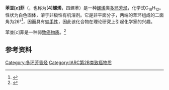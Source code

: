 {{DISPLAYTITLE:苯并[''c'']菲}}
{{Correct title|1=苯并[<span style="font-style: italic;">c</span>]菲|reason=bracket}}
{{Chembox
| Watchedfields = changed
| verifiedrevid = 437570118
| Name =苯並[''c'']菲

| ImageFileL1 =Benzo(c)phenanthrene.png
| ImageFileR1 =Benzo(c)phenanthrene-3D-balls.png
| ImageFile2 =Benzo(c)phenanthrene-3D-spacefill.png
| IUPACName =benzo[''c'']phenanthrene 
| OtherNames = 3,4-苯並菲，[4]螺烯，四螺苯 
|Section1={{Chembox Identifiers
| InChIKey = TUAHORSUHVUKBD-UHFFFAOYAU
| StdInChIKey_Ref = {{stdinchicite|correct|chemspider}}
| StdInChIKey = TUAHORSUHVUKBD-UHFFFAOYSA-N
| CASNo_Ref = {{cascite|correct|??}}
| CASNo = 195-19-7
| ChemSpiderID_Ref = {{chemspidercite|correct|chemspider}}
| ChemSpiderID = 8782 
| InChI = 1/C18H12/c1-3-7-16-13(5-1)9-11-15-12-10-14-6-2-4-8-17(14)18(15)16/h1-12H
| StdInChI_Ref = {{stdinchicite|correct|chemspider}}
| StdInChI = 1S/C18H12/c1-3-7-16-13(5-1)9-11-15-12-10-14-6-2-4-8-17(14)18(15)16/h1-12H
| SMILES =c3cc2ccc1ccccc1c2c4ccccc34 
| MeSHName =
| KEGG_Ref = {{keggcite|correct|kegg}}
| KEGG = C19197
}}
|Section2={{Chembox Properties
| Formula =C<sub>18</sub>H<sub>12</sub>
| MolarMass =228.2879
| Appearance =
| Density = 1.19 g/cm<sup>3</sup>
| MeltingPt =
| BoilingPtC = 436.7
| BoilingPt_notes = @760mmHg
  }}
|Section3={{Chembox Hazards
| FlashPtC = 209.1
  }}
}}

'''苯並[''c'']菲'''（{{lang-en|Benzo(c)phenanthrene}}，也称为'''[4]螺烯'''，四螺苯）是一种[[螺烯|螺烯]]类[[多环芳烃|多环芳烃]]，化学式C<sub>18</sub>H<sub>12</sub>。性状为白色固体，溶于非极性有机溶剂。它是非平面分子，两端的苯环组成的二面角为26°<ref>{{cite journal |last1=Levy |first1=M. |last2=Newman |first2=Melvin S. |last3=Szwarc |first3=M. |title=Methyl Affinities of Non-planar Aromatic Hydrocarbons |journal=Journal of the American Chemical Society |date=1955-08 |volume=77 |issue=16 |pages=4225–4225 |doi=10.1021/ja01621a015}}</ref>，因而具有[[轴手性|轴手性]]，因此该化合物在理论研究上引起化学家的兴趣。

苯並[''c'']菲是一种弱[[致癌物质|致癌物质]]。<ref>{{cite journal |last1=Hirshfeld |first1=F. L. |last2=Sandler |first2=Selina |last3=Schmidt |first3=G. M. J. |title=398. The structure of overcrowded aromatic compounds. Part VI. The crystal structure of benzo[c]phenanthrene and of 1,12-dimethylbenzo[c]phenanthrene |journal=Journal of the Chemical Society (Resumed) |date=1963 |pages=2108 |doi=10.1039/JR9630002108}}</ref>

==参考资料==
{{Reflist}}

{{多环芳烃}}
[[Category:多环芳香烃|Category:多环芳香烃]]
[[Category:IARC第2B类致癌物质|Category:IARC第2B类致癌物质]]